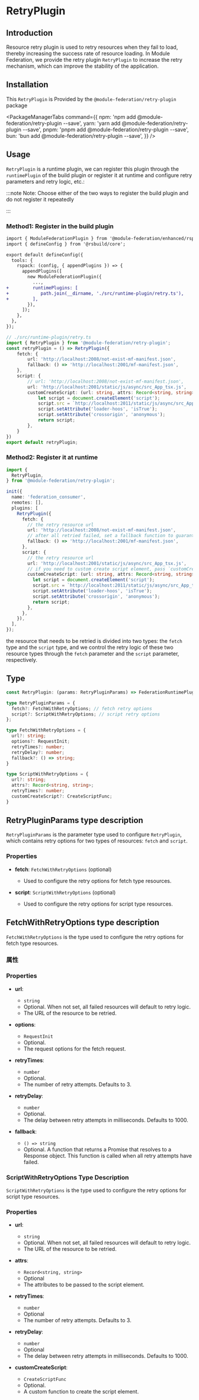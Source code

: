 
# RetryPlugin

## Introduction

Resource retry plugin is used to retry resources when they fail to load, thereby increasing the success rate of resource loading. In Module Federation, we provide the retry plugin `RetryPlugin` to increase the retry mechanism, which can improve the stability of the application.

## Installation

This `RetryPlugin` is Provided by the `@module-federation/retry-plugin` package

<PackageManagerTabs
  command={{
    npm: 'npm add @module-federation/retry-plugin --save',
    yarn: 'yarn add @module-federation/retry-plugin --save',
    pnpm: 'pnpm add @module-federation/retry-plugin --save',
    bun: 'bun add @module-federation/retry-plugin --save',
  }}
/>

## Usage
 
`RetryPlugin` is a runtime plugin, we can register this plugin through the `runtimePlugin` of the build plugin or register it at runtime and configure retry parameters and retry logic, etc.:


:::note 
Note: Choose either of the two ways to register the build plugin and do not register it repeatedly

:::


### Method1: Register in the build plugin

```diff
import { ModuleFederationPlugin } from '@module-federation/enhanced/rspack';
import { defineConfig } from '@rsbuild/core';

export default defineConfig({
  tools: {
    rspack: (config, { appendPlugins }) => {
      appendPlugins([
        new ModuleFederationPlugin({
          ...,
+         runtimePlugins: [
+            path.join(__dirname, './src/runtime-plugin/retry.ts'),
+         ],
        }),
      ]);
    },
  },
});

```

```ts
// ./src/runtime-plugin/retry.ts
import { RetryPlugin } from '@module-federation/retry-plugin';
const retryPlugin = () => RetryPlugin({
    fetch: {
        url: 'http://localhost:2008/not-exist-mf-manifest.json',
        fallback: () => 'http://localhost:2001/mf-manifest.json',
    },
    script: {
        // url: 'http://localhost:2008/not-exist-mf-manifest.json',
        url: 'http://localhost:2001/static/js/async/src_App_tsx.js',
        customCreateScript: (url: string, attrs: Record<string, string>) => {
            let script = document.createElement('script');
            script.src = `http://localhost:2011/static/js/async/src_App_tsx.js`;
            script.setAttribute('loader-hoos', 'isTrue');
            script.setAttribute('crossorigin', 'anonymous');
            return script;
        },
    }
})
export default retryPlugin;
```

### Method2: Register it at runtime

```ts
import {
  RetryPlugin,
} from '@module-federation/retry-plugin';

init({
  name: 'federation_consumer',
  remotes: [],
  plugins: [
    RetryPlugin({
      fetch: {
        // the retry resource url
        url: 'http://localhost:2008/not-exist-mf-manifest.json',
        // after all retried failed, set a fallback function to guarantee a fallback resource
        fallback: () => 'http://localhost:2001/mf-manifest.json',
      },
      script: {
        // the retry resource url
        url: 'http://localhost:2001/static/js/async/src_App_tsx.js',
        // if you need to custom create script element, pass `customCreateScript` and plugin will use customCreateScript to create script element
        customCreateScript: (url: string, attrs: Record<string, string>) => {
          let script = document.createElement('script');
          script.src = `http://localhost:2011/static/js/async/src_App_tsx.js`;
          script.setAttribute('loader-hoos', 'isTrue');
          script.setAttribute('crossorigin', 'anonymous');
          return script;
        },
      },
    }),
  ],
});
```

the resource that needs to be retried is divided into two types: the `fetch` type and the `script` type, and we control the retry logic of these two resource types through the `fetch` parameter and the `script` parameter, respectively.

## Type

```ts
const RetryPlugin: (params: RetryPluginParams) => FederationRuntimePlugin;

type RetryPluginParams = {
  fetch?: FetchWithRetryOptions; // fetch retry options
  script?: ScriptWithRetryOptions; // script retry options
};

type FetchWithRetryOptions = {
  url?: string;
  options?: RequestInit;
  retryTimes?: number;
  retryDelay?: number;
  fallback?: () => string;
}

type ScriptWithRetryOptions = {
  url?: string;
  attrs?: Record<string, string>;
  retryTimes?: number;
  customCreateScript?: CreateScriptFunc;
}

```


## RetryPluginParams type description

`RetryPluginParams` is the parameter type used to configure `RetryPlugin`, which contains retry options for two types of resources: `fetch` and `script`.

### Properties

- **fetch**: `FetchWithRetryOptions` (optional)
  - Used to configure the retry options for fetch type resources.

- **script**: `ScriptWithRetryOptions` (optional)
  - Used to configure the retry options for script type resources.


## FetchWithRetryOptions type description

`FetchWithRetryOptions` is the type used to configure the retry options for fetch type resources.

### 属性
### Properties

- **url**: 
  - `string`
  - Optional. When not set, all failed resources will default to retry logic.
  - The URL of the resource to be retried.

- **options**: 
  - `RequestInit`
  - Optional.
  - The request options for the fetch request.

- **retryTimes**: 
  - `number`
  - Optional. 
  - The number of retry attempts. Defaults to 3.

- **retryDelay**: 
  - `number`
  - Optional. 
  - The delay between retry attempts in milliseconds. Defaults to 1000.

- **fallback**: 
  - `() => string`
  - Optional. A function that returns a Promise that resolves to a Response object. This function is called when all retry attempts have failed.
 

### ScriptWithRetryOptions Type Description

`ScriptWithRetryOptions` is the type used to configure the retry options for script type resources.

### Properties

- **url**: 
  - `string`
  - Optional. When not set, all failed resources will default to retry logic.
  - The URL of the resource to be retried.

- **attrs**: 
  - `Record<string, string>`
  - Optional
  - The attributes to be passed to the script element.

- **retryTimes**: 
  - `number`
  - Optional
  - The number of retry attempts. Defaults to 3.

- **retryDelay**: 
  - `number`
  - Optional
  - The delay between retry attempts in milliseconds. Defaults to 1000.

- **customCreateScript**:
  - `CreateScriptFunc`
  - Optional.
  - A custom function to create the script element.
